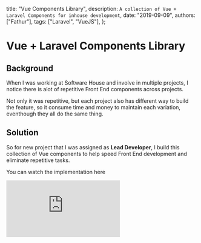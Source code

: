   title: "Vue Components Library",
  description: `A collection of Vue + Laravel Components for inhouse development`,
  date: "2019-09-09",
  authors: ["Fathur"],
  tags: ["Laravel", "VueJS"],
};

# Vue + Laravel Components Library

## Background

When I was working at Software House and involve in multiple projects, I notice there is alot of repetitive Front End components across projects.

Not only it was repetitive, but each project also has different way to build the feature, so it consume time and money to maintain each variation, eventhough they all do the same thing.

## Solution

So for new project that I was assigned as **Lead Developer**, I build this collection of Vue components to help speed Front End development and eliminate repetitive tasks.

You can watch the implementation here

<iframe
  className="embed_video"
  width={560}
  height={315}
  src="https://www.youtube.com/embed/xDjZC0qSnug?si=wO11eI7ShF40UZ86"
  title="YouTube video player"
  frameBorder={0}
  allow="accelerometer; autoplay; clipboard-write; encrypted-media; gyroscope; picture-in-picture; web-share"
  allowFullScreen=""
/>


## Result

The implementation was a success. We have use the components library for multiple projects, and managed to save alots of time and money. I just need to maintain the library and improve from time to time. Its battle harden.
